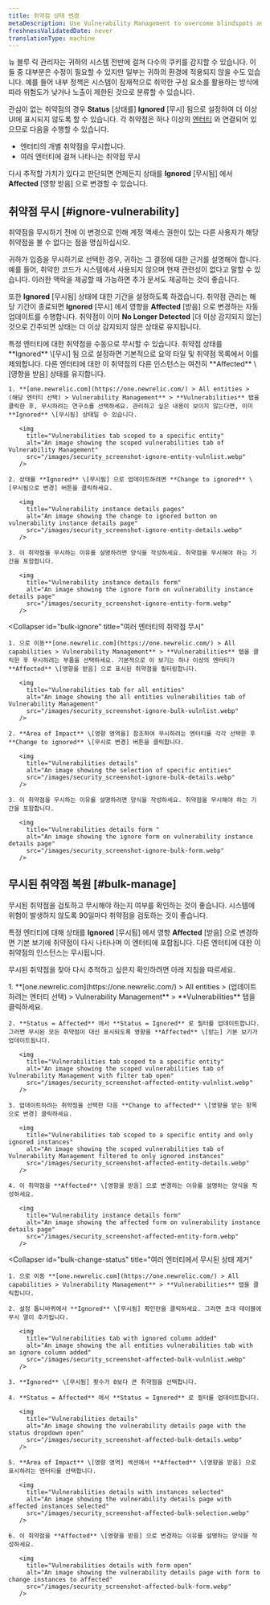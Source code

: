 ```yaml
---
title: 취약점 상태 변경
metaDescription: Use Vulnerability Management to overcome blindspots and assign remediation to developers as a security team.
freshnessValidatedDate: never
translationType: machine
---
```


뉴 블루 릭 관리자는 귀하의 시스템 전반에 걸쳐 다수의 쿠키를 감지할 수 있습니다. 이들 중 대부분은 수정이 필요할 수 있지만 일부는 귀하의 환경에 적용되지 않을 수도 있습니다. 예를 들어 내부 정책은 시스템이 잠재적으로 취약한 구성 요소를 활용하는 방식에 따라 위험도가 낮거나 노출이 제한된 것으로 분류할 수 있습니다.

관심이 없는 취약점의 경우 **Status** \[상태를] **Ignored** \[무시] 됨으로 설정하여 더 이상 UI에 표시되지 않도록 할 수 있습니다. 각 취약점은 하나 이상의 [엔터티](/docs/new-relic-solutions/new-relic-one/core-concepts/what-entity-new-relic/#what-is-entity) 와 연결되어 있으므로 다음을 수행할 수 있습니다.

* 엔터티의 개별 취약점을 무시합니다.
* 여러 엔터티에 걸쳐 나타나는 취약점 무시

다시 추적할 가치가 있다고 판단되면 언제든지 상태를 **Ignored** \[무시됨] 에서 **Affected** \[영향 받음] 으로 변경할 수 있습니다.

## 취약점 무시 [#ignore-vulnerability]

<Callout variant="tip">
  취약점을 무시하기 전에 이 변경으로 인해 계정 액세스 권한이 있는 다른 사용자가 해당 취약점을 볼 수 없다는 점을 명심하십시오.
</Callout>

귀하가 입증을 무시하기로 선택한 경우, 귀하는 그 결정에 대한 근거를 설명해야 합니다. 예를 들어, 취약한 코드가 시스템에서 사용되지 않으며 현재 관련성이 없다고 말할 수 있습니다. 이러한 맥락을 제공할 때 가능하면 추가 문서도 제공하는 것이 좋습니다.

또한 **Ignored** \[무시됨] 상태에 대한 기간을 설정하도록 하겠습니다. 취약점 관리는 해당 기간이 종료되면 **Ignored** \[무시] 에서 영향을 **Affected** \[받음] 으로 변경하는 자동 업데이트를 수행합니다. 취약점이 이미 **No Longer Detected** \[더 이상 감지되지 않는] 것으로 간주되면 상태는 더 이상 감지되지 않은 상태로 유지됩니다.

<CollapserGroup>
  <Collapser
    id="ignore-entity"
    title="특정 엔터티의 취약점 무시"
  >
    특정 엔터티에 대한 취약점을 수동으로 무시할 수 있습니다. 취약점 상태를 **Ignored** \[무시] 됨 으로 설정하면 기본적으로 요약 타일 및 취약점 목록에서 이를 제외합니다. 다른 엔터티에 대한 이 취약점의 다른 인스턴스는 여전히 **Affected** \[영향을 받음] 상태를 유지합니다.

    1. **[one.newrelic.com](https://one.newrelic.com/) > All entities > (해당 엔터티 선택) > Vulnerability Management** > **Vulnerabilities** 탭을 클릭한 후, 무시하려는 연구소를 선택하세요. 관리하고 싶은 내용이 보이지 않는다면, 이미 **Ignored** \[무시됨] 상태일 수 있습니다.

       <img
         title="Vulnerabilities tab scoped to a specific entity"
         alt="An image showing the scoped vulnerabilities tab of Vulnerability Management"
         src="/images/security_screenshot-ignore-entity-vulnlist.webp"
       />

    2. 상태를 **Ignored** \[무시됨] 으로 업데이트하려면 **Change to ignored** \[무시됨으로 변경] 버튼을 클릭하세요.

       <img
         title="Vulnerability instance details pages"
         alt="An image showing the change to ignored button on vulnerability instance details page"
         src="/images/security_screenshot-ignore-entity-details.webp"
       />

    3. 이 취약점을 무시하는 이유를 설명하려면 양식을 작성하세요. 취약점을 무시해야 하는 기간을 포함합니다.

       <img
         title="Vulnerability instance details form"
         alt="An image showing the ignore form on vulnerability instance details page"
         src="/images/security_screenshot-ignore-entity-form.webp"
       />
  </Collapser>

  <Collapser
    id="bulk-ignore"
    title="여러 엔터티의 취약점 무시"
  >
    1. 으로 이동**[one.newrelic.com](https://one.newrelic.com/) > All capabilities > Vulnerability Management** > **Vulnerabilities** 탭을 클릭한 후 무시하려는 부품을 선택하세요. 기본적으로 이 보기는 하나 이상의 엔터티가 **Affected** \[영향을 받음] 으로 표시된 취약점을 필터링합니다.

       <img
         title="Vulnerabilities tab for all entities"
         alt="An image showing the all entities vulnerabilities tab of Vulnerability Management"
         src="/images/security_screenshot-ignore-bulk-vulnlist.webp"
       />

    2. **Area of Impact** \[영향 영역을] 참조하여 무시하려는 엔터티를 각각 선택한 후 **Change to ignored** \[무시로 변경] 버튼을 클릭합니다.

       <img
         title="Vulnerabilities details"
         alt="An image showing the selection of specific entities"
         src="/images/security_screenshot-ignore-bulk-details.webp"
       />

    3. 이 취약점을 무시하는 이유를 설명하려면 양식을 작성하세요. 취약점을 무시해야 하는 기간을 포함합니다.

       <img
         title="Vulnerabilities details form "
         alt="An image showing the ignore form on vulnerability instance details page"
         src="/images/security_screenshot-ignore-bulk-form.webp"
       />
  </Collapser>
</CollapserGroup>

## 무시된 취약점 복원 [#bulk-manage]

무시된 취약점을 검토하고 무시해야 하는지 여부를 확인하는 것이 좋습니다. 시스템에 위험이 발생하지 않도록 90일마다 취약점을 검토하는 것이 좋습니다.

특정 엔터티에 대해 상태를 **Ignored** \[무시됨] 에서 영향 **Affected** \[받음] 으로 변경하면 기본 보기에 취약점이 다시 나타나며 이 엔터티에 포함됩니다. 다른 엔터티에 대한 이 취약점의 인스턴스는 무시됩니다.

무시된 취약점을 찾아 다시 추적하고 싶은지 확인하려면 아래 지침을 따르세요.

<CollapserGroup>
  <Collapser
    id="remove-ignored"
    title="특정 엔터티에 대한 무시된 상태 제거"
  >
    1. **[one.newrelic.com](https://one.newrelic.com/) > All entities > (업데이트하려는 엔터티 선택) > Vulnerability Management** > **Vulnerabilities** 탭을 클릭하세요.

    2. **Status = Affected** 에서 **Status = Ignored** 로 필터를 업데이트합니다. 그러면 무시된 모든 취약점이 대신 표시되도록 영향을 **Affected** \[받는] 기본 보기가 업데이트됩니다.

       <img
         title="Vulnerabilities tab scoped to a specific entity"
         alt="An image showing the scoped vulnerabilities tab of Vulnerability Management with filter tab open"
         src="/images/security_screenshot-affected-entity-vulnlist.webp"
       />

    3. 업데이트하려는 취약점을 선택한 다음 **Change to affected** \[영향을 받는 항목으로 변경] 클릭하세요.

       <img
         title="Vulnerabilities tab scoped to a specific entity and only ignored instances"
         alt="An image showing the scoped vulnerabilities tab of Vulnerability Management filtered to only ignored instances"
         src="/images/security_screenshot-affected-entity-details.webp"
       />

    4. 이 취약점을 **Affected** \[영향을 받음] 으로 변경하는 이유를 설명하는 양식을 작성하세요.

       <img
         title="Vulnerability instance details form"
         alt="An image showing the affected form on vulnerability instance details page"
         src="/images/security_screenshot-affected-entity-form.webp"
       />
  </Collapser>

  <Collapser
    id="bulk-change-status"
    title="여러 엔터티에서 무시된 상태 제거"
  >
    1. 으로 이동 **[one.newrelic.com](https://one.newrelic.com/) > All capabilities > Vulnerability Management** > **Vulnerabilities** 탭을 클릭합니다.

    2. 설정 톱니바퀴에서 **Ignored** \[무시됨] 확인란을 클릭하세요. 그러면 초대 테이블에 무시 열이 추가됩니다.

       <img
         title="Vulnerabilities tab with ignored column added"
         alt="An image showing the all entities vulnerabilities tab with an ignore column added"
         src="/images/security_screenshot-affected-bulk-vulnlist.webp"
       />

    3. **Ignored** \[무시됨] 횟수가 0보다 큰 취약점을 선택합니다.

    4. **Status = Affected** 에서 **Status = Ignored** 로 필터를 업데이트합니다.

       <img
         title="Vulnerabilities details"
         alt="An image showing the vulnerability details page with the status dropdown open"
         src="/images/security_screenshot-affected-bulk-details.webp"
       />

    5. **Area of Impact** \[영향 영역] 섹션에서 **Affected** \[영향을 받음] 으로 표시하려는 엔터티를 선택합니다.

       <img
         title="Vulnerabilities details with instances selected"
         alt="An image showing the vulnerability details page with affected instances selected"
         src="/images/security_screenshot-affected-bulk-selection.webp"
       />

    6. 이 취약점을 **Affected** \[영향을 받음] 으로 변경하는 이유를 설명하는 양식을 작성하세요.

       <img
         title="Vulnerabilities details with form open"
         alt="An image showing the vulnerability details page with form to change instances to affected"
         src="/images/security_screenshot-affected-bulk-form.webp"
       />
  </Collapser>
</CollapserGroup>
